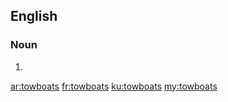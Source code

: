 ==English==

===Noun===
{{head|en|plural}}

# {{plural of|towboat|lang=en|nocat=1}}

[[ar:towboats]]
[[fr:towboats]]
[[ku:towboats]]
[[my:towboats]]
